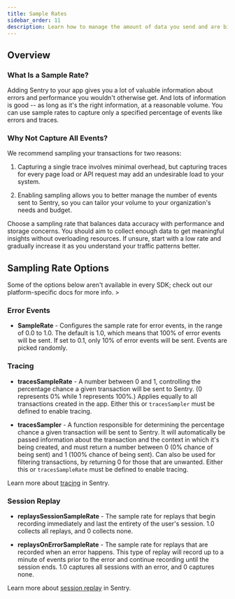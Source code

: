 ```yaml
---
title: Sample Rates
sidebar_order: 11
description: Learn how to manage the amount of data you send and are billed for in Sentry by adjusting the sample rates of various Sentry products including Traces and Session Replays.
---
```


## Overview

### What Is a Sample Rate?

Adding Sentry to your app gives you a lot of valuable information about errors and performance you wouldn't otherwise get. And lots of information is good -- as long as it's the right information, at a reasonable volume. You can use sample rates to capture only a specified percentage of events like errors and traces.


### Why Not Capture All Events?

We recommend sampling your transactions for two reasons:

1. Capturing a single trace involves minimal overhead, but capturing traces for every page load or API request may add an undesirable load to your system.

1. Enabling sampling allows you to better manage the number of events sent to Sentry, so you can tailor your volume to your organization's needs and budget.

Choose a sampling rate that balances data accuracy with performance and storage concerns. You should aim to collect enough data to get meaningful insights without overloading resources. If unsure, start with a low rate and gradually increase it as you understand your traffic patterns better.

## Sampling Rate Options

<Alert>
Some of the options below aren't available in every SDK; check out our platform-specific docs for more info.
</Alert>>

### Error Events

- **SampleRate** - Configures the sample rate for error events, in the range of 0.0 to 1.0. The default is 1.0, which means that 100% of error events will be sent. If set to 0.1, only 10% of error events will be sent. Events are picked randomly.

### Tracing

- **tracesSampleRate** - A number between 0 and 1, controlling the percentage chance a given transaction will be sent to Sentry. (0 represents 0% while 1 represents 100%.) Applies equally to all transactions created in the app. Either this or `tracesSampler` must be defined to enable tracing.

- **tracesSampler** - A function responsible for determining the percentage chance a given transaction will be sent to Sentry. It will automatically be passed information about the transaction and the context in which it's being created, and must return a number between 0 (0% chance of being sent) and 1 (100% chance of being sent). Can also be used for filtering transactions, by returning 0 for those that are unwanted. Either this or `tracesSampleRate` must be defined to enable tracing.

Learn more about [tracing](/product/tracing/) in Sentry.
### Session Replay

- **replaysSessionSampleRate** - The sample rate for replays that begin recording immediately and last the entirety of the user's session. 1.0 collects all replays, and 0 collects none.

- **replaysOnErrorSampleRate** - The sample rate for replays that are recorded when an error happens. This type of replay will record up to a minute of events prior to the error and continue recording until the session ends. 1.0 captures all sessions with an error, and 0 captures none.

Learn more about [session replay](/product/explore/session-replay/) in Sentry.
